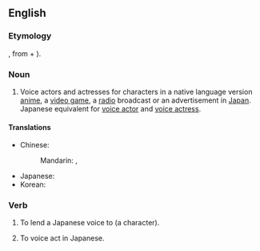 ==English==
{{wikipedia}}

===Etymology===
{{bor|en|ja|声優|tr=seiyū </i>せいゆう<i>}}, from {{der|en|ltc|聲|gloss=sound, voice|tr=ʃjeng}} + {{m|ltc|優| |tr=ʔjuw|gloss=actor}}).

===Noun===
{{en-noun|seiyuu}}

# Voice actors and actresses for characters in a native language version [[anime]], a [[video game]], a [[radio]] broadcast or an advertisement in [[Japan]]. Japanese equivalent for [[voice actor]] and [[voice actress]].

====Translations====
{{trans-top|voice actor}}
* Chinese:
*: Mandarin: {{t+|cmn|聲優}}, {{t+|cmn|声优|tr=shēngyōu}}
{{trans-mid}}
* Japanese: {{t+|ja|声優|tr=seiyū}}
* Korean: {{t+|ko|성우}}
{{trans-bottom}}

===Verb===
{{head|en|verb}}

# {{lb|en|transitive}} To lend a Japanese voice to (a character).
# {{lb|en|intransitive}} To voice act in Japanese.